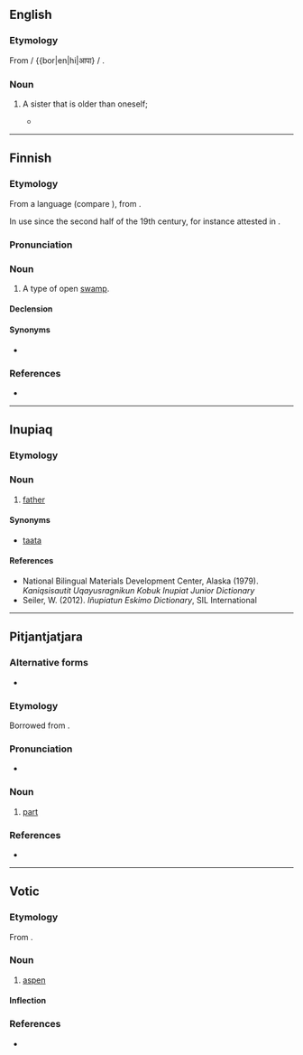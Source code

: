 {{also|A.A.P.A.}}
==English==

===Etymology===
From {{bor|en|ur|آپا|tr=āpā}} / {{bor|en|hi|आपा} / {{bor|en|bn|আপা}}.

===Noun===
{{en-noun}}

# {{lb|en|Bangladesh|India|Pakistan|rare}} A sister that is older than oneself; {{non-gloss definition|also used as a term of familiarity or respect toward a woman that is older.}}
#* {{quote-book|en|year=2006|author=Asha Ranawa|title=Woman's Triumph|page=46|url=http://books.google.com/books?id=WHr62QxPQSIC&pg=PA46&dq=aapa|passage=I am close to bhai and his wife ''Shaffo'', whom I call '''aapa''', who herself is a well-read person and a true soul-mate to her husband.}}

----

==Finnish==

===Etymology===
From a {{der|fi|smi}} language (compare {{cog|se|áhpi||swamp, high seas}}), from {{der|fi|non|haf}}.

In use since the second half of the 19th century, for instance attested in {{fi-attest|lonnrot1866_1880}}.

===Pronunciation===
{{fi-pronunciation}}

===Noun===
{{fi-noun}}

# A type of open [[swamp]].

====Declension====
{{fi-decl-kala|aa|p|v|a}}

====Synonyms====
* {{l|fi|aapasuo}}

===References===
* {{R:Hakkinen 2013}}

----

==Inupiaq==

===Etymology===
{{der|ik|esx-esk-pro|*ata-ata|t=father}}

===Noun===
{{head|ik|noun}}

# [[father]]

====Synonyms====
* [[taata]]

====References====
* National Bilingual Materials Development Center, Alaska (1979). ''Kaniqsisautit Uqayusragnikun Kobuk Inupiat Junior Dictionary''
* Seiler, W. (2012). ''Iñupiatun Eskimo Dictionary'', SIL International

----

==Pitjantjatjara==

===Alternative forms===
* {{l|pjt|apa}}

===Etymology===
Borrowed from {{bor|pjt|en|half}}.

===Pronunciation===
* {{IPA|pjt|/ˈaːpa/|[ˈɐːpɐ]}}

===Noun===
{{head|pjt|noun}}

# [[part]]

===References===
* {{R:Goddard 1992}}

----

==Votic==

===Etymology===
From {{inh|vot|fiu-fin-pro|*haapa}}.

===Noun===
{{vot-noun|aavaa|aapaa}}

# [[aspen]]

====Inflection====
{{rfinfl|vot|noun}}

===References===
* {{R:vot:VKS}}

{{topics|vot|Trees}}